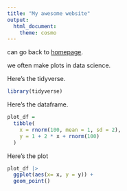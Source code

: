```yaml
---
title: "My awesome website"
output: 
  html_document:
    theme: cosmo
---
```


can go back to [homepage](index.html).

we often make plots in data science. 

Here's the tidyverse.
```r
library(tidyverse)
```

Here's the dataframe. 

```r
plot_df =
  tibble(
    x = rnorm(100, mean = 1, sd = 2),
    y = 1 + 2 * x + rnorm(100)
  )
```

Here's the plot 

```r
plot_df |> 
  ggplot(aes(x= x, y = y)) +
  geom_point()
```

